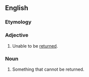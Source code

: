 ==English==

===Etymology===
{{prefix|en|non|returnable}}

===Adjective===
{{en-adj|-}}

# Unable to be [[return]]ed.

===Noun===
{{en-noun}}

# Something that cannot be returned.